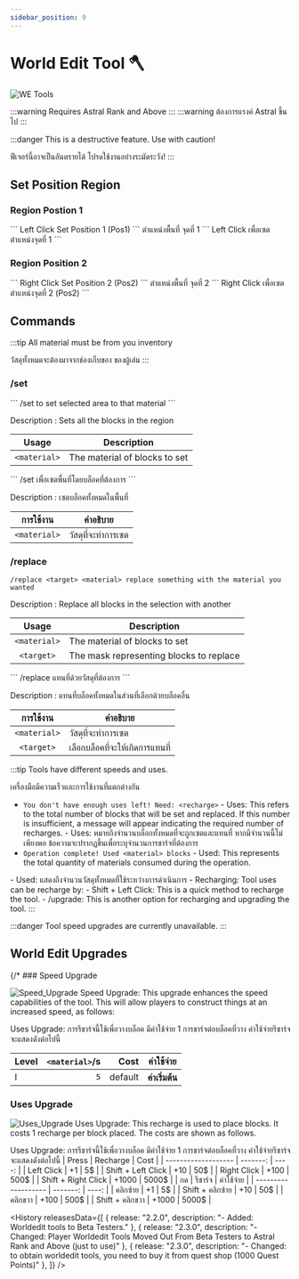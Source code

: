 ```yaml
---
sidebar_position: 9
---
```



# World Edit Tool 🪓

![WE Tools](\img\doc\features\we_tools\WE_Tool.gif)

<EN>
:::warning Requires Astral Rank and Above
:::
</EN>
<TH>
:::warning ต้องการแรงค์ Astral ขึ้นไป 
:::
</TH>

:::danger
<EN>This is a destructive feature. Use with caution!</EN>
<TH>ฟีเจอร์นี้อาจเป็นอันตรายได้ โปรดใช้งานอย่างระมัดระวัง!</TH>
:::

## Set Position Region


### Region Postion 1
<EN>
```
Left Click Set Position 1 (Pos1)
```
</EN>
<TH>
ตำแหน่งพื้นที่ จุดที่ 1
```
Left Click เพื่อเซตตำแหน่งจุดที่ 1
```
</TH>

### Region Position 2

<EN>
```
Right Click Set Position 2 (Pos2)
```
</EN>
<TH>
ตำแหน่งพื้นที่ จุดที่ 2
```
Right Click เพื่อเซตตำแหน่งจุดที่ 2 (Pos2)
```
</TH>



## Commands

:::tip
<EN>All material must be from you inventory</EN>
<TH>วัสดุทั้งหมดจะต้องมาจากช่องเก็บของ ของผู้เล่น</TH>
:::


### /set
<EN>
```
/set <material> to set selected area to that material
```

Description : Sets all the blocks in the region

|    Usage     | Description                   |
| :----------: | ----------------------------- |
| `<material>` | The material of blocks to set |
</EN>

<TH>
```
/set <material> เพื่อเซตพื้นที่โดยบล็อคที่ต้องการ
```

Description : เซตบล็อคทั้งหมดในพื้นที่

|  การใช้งาน   | คำอธิบาย           |
| :----------: | ------------------ |
| `<material>` | วัสดุที่จะทำการเซต |
</TH>

### /replace
<EN>

```
/replace <target> <material> replace something with the material you wanted
```

Description : Replace all blocks in the selection with another

|    Usage     | Description                             |
| :----------: | --------------------------------------- |
| `<material>` | The material of blocks to set           |
|  `<target>`  | The mask representing blocks to replace |

</EN>
<TH>
```
/replace <target> <material> แทนที่ด้วยวัสดุที่ต้องการ
```

Description : แทนที่บล็อคทั้งหมดในส่วนที่เลือกด้วยบล็อคอื่น

|  การใช้งาน   | คำอธิบาย                        |
| :----------: | ------------------------------- |
| `<material>` | วัสดุที่จะทำการเซต              |
|  `<target>`  | เลือกบล็อคที่จะให้เกิดการแทนที่ |
</TH>

:::tip
<EN>Tools have different speeds and uses.</EN>
<TH>เครื่องมือมีความเร็วและการใช้งานที่แตกต่างกัน</TH>

- `You don't have enough uses left! Need: <recharge>`
  <EN>- Uses: This refers to the total number of blocks that will be set and replaced. If this number is insufficient, a message will appear indicating the required number of recharges.</EN>
  <TH>- Uses: หมายถึงจำนวนบล็อกทั้งหมดที่จะถูกเซตและแทนที่ หากมีจำนวนนี้ไม่เพียงพอ ข้อความจะปรากฏขึ้นเพื่อระบุจำนวนการชาร์จที่ต้องการ</TH>
- `Operation complete! Used <material> blocks`
<EN>- Used: This represents the total quantity of materials consumed during the operation.</EN>
<TH>- Used: แสดงถึงจำนวนวัสดุทั้งหมดที่ใช้ระหว่างการดำเนินการ</TH>
- Recharging: Tool uses can be recharge by:
  - Shift + Left Click: This is a quick method to recharge the tool.
  - /upgrade: This is another option for recharging and upgrading the tool.
:::

:::danger
Tool speed upgrades are currently unavailable.
:::

## World Edit Upgrades

{/* ### Speed Upgrade

![Speed_Upgrade](/img/doc/features/we_tools/Speed_Upgrade.png)
<EN>Speed Upgrade: This upgrade enhances the speed capabilities of the tool. This will allow players to construct things at an increased speed, as follows:</EN>
<TH>Uses Upgrade: การรีชาร์จนี้ใช้เพื่อวางบล็อค มีค่าใช้จ่าย 1 การชาร์จต่อบล็อคที่วาง ค่าใช้จ่ายรีชาร์จจะแสดงดังต่อไปนี้</TH>

| Level | `<material>`/s |<EN>Cost</EN><TH>ค่าใช้จ่าย</TH> |
| :---- | -------------: | -------: |
| I     |            `5` |  <EN>default</EN><TH>ค่าเริ่มต้น</TH> |  */}

### Uses Upgrade

![Uses_Upgrade](/img/doc/features/we_tools/Uses_Upgrade.png)
<EN>Uses Upgrade: This recharge is used to place blocks. It costs 1 recharge per block placed. The costs are shown as follows.</EN>
<TH>Uses Upgrade: การรีชาร์จนี้ใช้เพื่อวางบล็อค มีค่าใช้จ่าย 1 การชาร์จต่อบล็อคที่วาง ค่าใช้จ่ายรีชาร์จจะแสดงดังต่อไปนี้</TH>
<EN>
| Press               | Recharge |  Cost |
| ------------------- | -------: | ----: |
| Left Click          |       +1 |    5$ |
| Shift + Left Click  |      +10 |   50$ |
| Right Click         |     +100 |  500$ |
| Shift + Right Click |    +1000 | 5000$ |
</EN>
<TH>
| กด               | รีชาร์จ |  ค่าใช้จ่าย |
| ------------------- | -------: | ----: |
| คลิกซ้าย          |       +1 |    5$ |
| Shift + คลิกซ้าย  |      +10 |   50$ |
| คลิกขวา        |     +100 |  500$ |
| Shift + คลิกขวา |    +1000 | 5000$ |
</TH>

<History releasesData={[
    { release: "2.2.0", description: "- Added: Worldedit tools to Beta Testers." },
    { release: "2.3.0", description: "- Changed: Player Worldedit Tools Moved Out From Beta Testers to Astral Rank and Above (just to use)" },
    { release: "2.3.0", description: "- Changed: to obtain worldedit tools, you need to buy it from quest shop (1000 Quest Points)" },
  ]} />